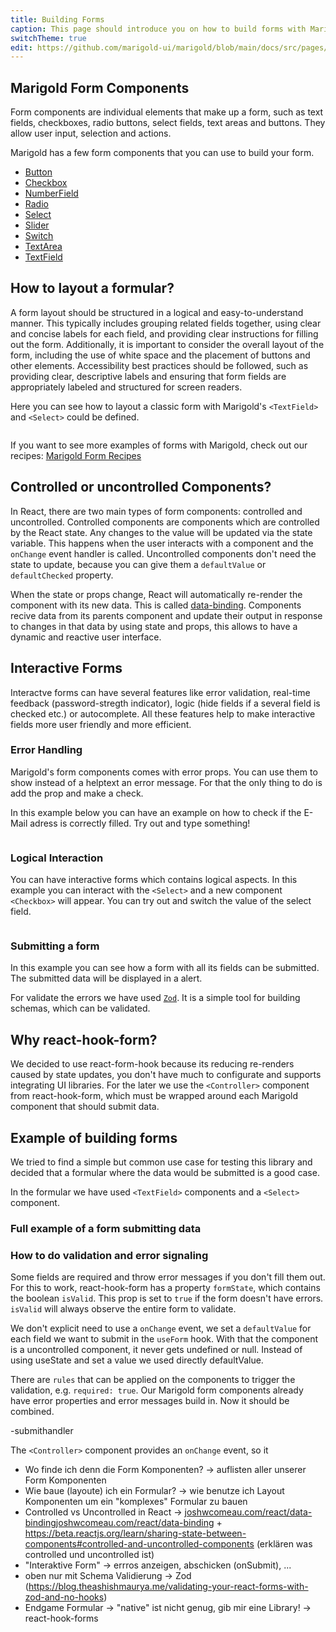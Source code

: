 ```yaml
---
title: Building Forms
caption: This page should introduce you on how to build forms with Marigold.
switchTheme: true
edit: https://github.com/marigold-ui/marigold/blob/main/docs/src/pages/building-forms.mdx
---
```


## Marigold Form Components

Form components are individual elements that make up a form, such as text fields, checkboxes, radio buttons, select fields, text areas and buttons. They allow user input, selection and actions.

Marigold has a few form components that you can use to build your form.

- [Button](/components/button)
- [Checkbox](/components/checkbox)
- [NumberField](/components/number-field)
- [Radio](/components/radio)
- [Select](/components/select)
- [Slider](/components/slider)
- [Switch](/components/switch)
- [TextArea](/components/text-area)
- [TextField](/components/text-field)

## How to layout a formular?

A form layout should be structured in a logical and easy-to-understand manner.
This typically includes grouping related fields together, using clear and concise labels for each field, and providing clear instructions for filling out the form. Additionally, it is important to consider the overall layout of the form, including the use of white space and the placement of buttons and other elements.
Accessibility best practices should be followed, such as providing clear, descriptive labels and ensuring that form fields are appropriately labeled and structured for screen readers.

Here you can see how to layout a classic form with Marigold's `<TextField>` and `<Select>` could be defined.

```tsx preview file=concepts/layout-forms.demo.tsx

```

If you want to see more examples of forms with Marigold, check out our recipes: [ Marigold Form Recipes](/recipes/form-recipes)

## Controlled or uncontrolled Components?

In React, there are two main types of form components: controlled and uncontrolled.
Controlled components are components which are controlled by the React state. Any changes to the value will be updated via the state variable. This happens when the user interacts with a component and the `onChange` event handler is called.
Uncontrolled components don't need the state to update, because you can give them a `defaultValue` or `defaultChecked` property.

When the state or props change, React will automatically re-render the component with its new data. This is called [data-binding](https://www.joshwcomeau.com/react/data-binding/). Components recive data from its parents component and update their output in response to changes in that data by using state and props, this allows to have a dynamic and reactive user interface.

## Interactive Forms

Interactve forms can have several features like error validation, real-time feedback (password-stregth indicator), logic (hide fields if a several field is checked etc.) or autocomplete.
All these features help to make interactive fields more user friendly and more efficient.

### Error Handling

Marigold's form components comes with error props. You can use them to show instead of a helptext an error message. For that the only thing to do is add the prop and make a check.

In this example below you can have an example on how to check if the E-Mail adress is correctly filled.
Try out and type something!

```tsx preview file=concepts/error-handling.demo.tsx

```

### Logical Interaction

You can have interactive forms which contains logical aspects. In this example you can interact with the `<Select>` and a new component `<Checkbox>` will appear. You can try out and switch the value of the select field.

```tsx preview file=concepts/logical-interaction.demo.tsx

```

### Submitting a form

In this example you can see how a form with all its fields can be submitted. The submitted data will be displayed in a alert.

For validate the errors we have used [`Zod`](https://zod.dev/). It is a simple tool for building schemas, which can be validated.

<Preview>
  <SubmitForm />
</Preview>

## Why react-hook-form?

We decided to use react-form-hook because its reducing re-renders caused by state updates, you don't have much to configurate and supports integrating UI libraries.
For the later we use the `<Controller>` component from react-hook-form, which must be wrapped around each Marigold component that should submit data.

## Example of building forms

We tried to find a simple but common use case for testing this library and decided that a formular where the data would be submitted is a good case.

In the formular we have used `<TextField>` components and a `<Select>` component.

### Full example of a form submitting data

### How to do validation and error signaling

Some fields are required and throw error messages if you don't fill them out.
For this to work, react-hook-form has a property `formState`, which contains the boolean `isValid`. This prop is set to `true` if the form doesn't have errors. `isValid` will always observe the entire form to validate.

We don't explicit need to use a `onChange` event, we set a `defaultValue` for each field we want to submit in the `useForm` hook. With that the component is a uncontrolled component, it never gets undefined or null. Instead of using useState and set a value we used directly defaultValue.

There are `rules` that can be applied on the components to trigger the validation, e.g. `required: true`. Our Marigold form components already have error properties and error messages build in. Now it should be combined.

-submithandler

The `<Controller>` component provides an `onChange` event, so it

- Wo finde ich denn die Form Komponenten? -> auflisten aller unserer Form Komponenten
- Wie baue (layoute) ich ein Formular? -> wie benutze ich Layout Komponenten um ein "komplexes" Formular zu bauen
- Controlled vs Uncontrolled in React -> [joshwcomeau.com/react/data-binding](https://www.joshwcomeau.com/react/data-binding/)[joshwcomeau.com/react/data-binding](https://www.joshwcomeau.com/react/data-binding/) + https://beta.reactjs.org/learn/sharing-state-between-components#controlled-and-uncontrolled-components (erklären was controlled und uncontrolled ist)
- "Interaktive Form" -> errros anzeigen, abschicken (onSubmit), ...
- oben nur mit Schema Validierung -> Zod (https://blog.theashishmaurya.me/validating-your-react-forms-with-zod-and-no-hooks)
- Endgame Formular -> "native" ist nicht genug, gib mir eine Library! -> react-hook-forms
